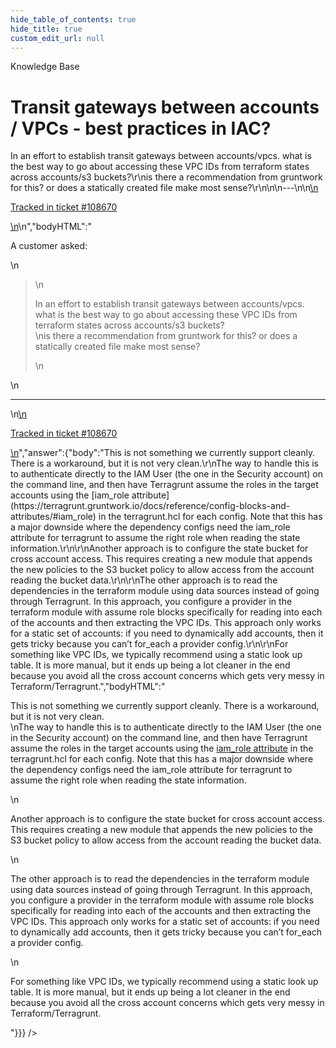 ```yaml
---
hide_table_of_contents: true
hide_title: true
custom_edit_url: null
---
```



<CenterLayout>
<span class="title">Knowledge Base</span>
<h1>Transit gateways between accounts / VPCs - best practices in IAC?</h1>
<GitHub json={{"id":"D_kwDOF8slf84APp3B","number":438,"author":{"login":"zackproser"},"title":"Transit gateways between accounts / VPCs - best practices in IAC?","body":"\nA customer asked: \r\n> In an effort to establish transit gateways between accounts/vpcs. what is the best way to go about accessing these VPC IDs from terraform states across accounts/s3 buckets?\r\nis there a recommendation from gruntwork for this? or does a statically created file make most sense?\r\n\n\n---\n\n<ins datetime=\"2022-05-27T17:10:48Z\">\n  <p><a href=\"https://support.gruntwork.io/hc/requests/108670\">Tracked in ticket #108670</a></p>\n</ins>\n","bodyHTML":"<p dir=\"auto\">A customer asked:</p>\n<blockquote>\n<p dir=\"auto\">In an effort to establish transit gateways between accounts/vpcs. what is the best way to go about accessing these VPC IDs from terraform states across accounts/s3 buckets?<br>\nis there a recommendation from gruntwork for this? or does a statically created file make most sense?</p>\n</blockquote>\n<hr>\n<ins datetime=\"2022-05-27T17:10:48Z\">\n  <p dir=\"auto\"><a href=\"https://support.gruntwork.io/hc/requests/108670\" rel=\"nofollow\">Tracked in ticket #108670</a></p>\n</ins>","answer":{"body":"This is not something we currently support cleanly. There is a workaround, but it is not very clean.\r\nThe way to handle this is to authenticate directly to the IAM User (the one in the Security account) on the command line, and then have Terragrunt assume the roles in the target accounts using the [iam_role attribute](https://terragrunt.gruntwork.io/docs/reference/config-blocks-and-attributes/#iam_role) in the terragrunt.hcl for each config. Note that this has a major downside where the dependency configs need the iam_role attribute for terragrunt to assume the right role when reading the state information.\r\n\r\nAnother approach is to configure the state bucket for cross account access. This requires creating a new module that appends the new policies to the S3 bucket policy to allow access from the account reading the bucket data.\r\n\r\nThe other approach is to read the dependencies in the terraform module using data sources instead of going through Terragrunt. In this approach, you configure a provider in the terraform module with assume role blocks specifically for reading into each of the accounts and then extracting the VPC IDs. This approach only works for a static set of accounts: if you need to dynamically add accounts, then it gets tricky because you can’t for_each a provider config.\r\n\r\nFor something like VPC IDs, we typically recommend using a static look up table. It is more manual, but it ends up being a lot cleaner in the end because you avoid all the cross account concerns which gets very messy in Terraform/Terragrunt.","bodyHTML":"<p dir=\"auto\">This is not something we currently support cleanly. There is a workaround, but it is not very clean.<br>\nThe way to handle this is to authenticate directly to the IAM User (the one in the Security account) on the command line, and then have Terragrunt assume the roles in the target accounts using the <a href=\"https://terragrunt.gruntwork.io/docs/reference/config-blocks-and-attributes/#iam_role\" rel=\"nofollow\">iam_role attribute</a> in the terragrunt.hcl for each config. Note that this has a major downside where the dependency configs need the iam_role attribute for terragrunt to assume the right role when reading the state information.</p>\n<p dir=\"auto\">Another approach is to configure the state bucket for cross account access. This requires creating a new module that appends the new policies to the S3 bucket policy to allow access from the account reading the bucket data.</p>\n<p dir=\"auto\">The other approach is to read the dependencies in the terraform module using data sources instead of going through Terragrunt. In this approach, you configure a provider in the terraform module with assume role blocks specifically for reading into each of the accounts and then extracting the VPC IDs. This approach only works for a static set of accounts: if you need to dynamically add accounts, then it gets tricky because you can’t for_each a provider config.</p>\n<p dir=\"auto\">For something like VPC IDs, we typically recommend using a static look up table. It is more manual, but it ends up being a lot cleaner in the end because you avoid all the cross account concerns which gets very messy in Terraform/Terragrunt.</p>"}}} />

</CenterLayout>
  

<!-- ##DOCS-SOURCER-START
{
  "sourcePlugin": "github-discussions",
  "hash": "6fcf5e2c2236efdcc5bb39dad574de24"
}
##DOCS-SOURCER-END -->
